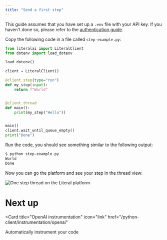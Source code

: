 ```yaml
---
title: "Send a first step"
---
```


This guide assumes that you have set up a `.env` file with your API key. If you haven't done so, please refer to the [authentication guide](/python-client/get-started/authentication).

Copy the following code in a file called `step-example.py`:

```python step-example.py
from literalai import LiteralClient
from dotenv import load_dotenv

load_dotenv()

client = LiteralClient()

@client.step(type="run")
def my_step(input):
    return f"World"


@client.thread
def main():
    print(my_step("Hello"))


main()
client.wait_until_queue_empty()
print("Done")
```

Run the code, you should see something similar to the following output:

```bash
$ python step-example.py
World
Done
```

Now you can go the platform and see your step in the thread view:

<Frame caption="Platform view">
  <img
    src="/images/one-step.png"
    alt="One step thread on the Literal platform"
  />
</Frame>

# Next up

<Card
  title="OpenAI instrumentation"
  icon="link"
  href="/python-client/instrumentation/openai"
>
  Automatically instrument your code
</Card>
